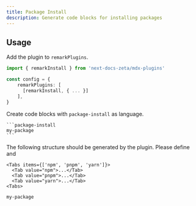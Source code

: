 ```yaml
---
title: Package Install
description: Generate code blocks for installing packages
---
```


## Usage

Add the plugin to `remarkPlugins`.

```ts
import { remarkInstall } from 'next-docs-zeta/mdx-plugins'

const config = {
    remarkPlugins: [
      [remarkInstall, { ... }]
    ],
}
```

Create code blocks with `package-install` as language.

````mdx
```package-install
my-package
```
````

The following structure should be generated by the plugin. Please define and

```mdx
<Tabs items={['npm', 'pnpm', 'yarn']}>
  <Tab value="npm">...</Tab>
  <Tab value="pnpm">...</Tab>
  <Tab value="yarn">...</Tab>
<Tabs>
```

```package-install
my-package
```

